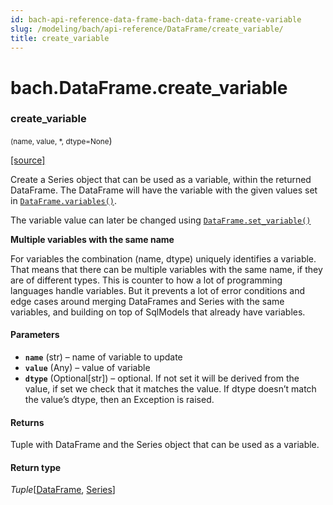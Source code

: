 ```yaml
---
id: bach-api-reference-data-frame-bach-data-frame-create-variable
slug: /modeling/bach/api-reference/DataFrame/create_variable/
title: create_variable
---
```


# bach.DataFrame.create_variable

<div className="method">

### <span className="name">create_variable</span>

<small className="parameter-list">(<span className="parameter" id="name">name</span>, <span className="parameter" id="value">value</span>, <span className="parameter" id="*">\*</span>, <span className="parameter" id="dtype">dtype=None</span></small>)


&#8203;<span className="view-source">[[source]](https://github.com/objectiv/objectiv-analytics/blob/main/bach/bach/dataframe.py)</span>

<div className="content">

Create a Series object that can be used as a variable, within the returned DataFrame. The
DataFrame will have the variable with the given values set in [`DataFrame.variables()`](/modeling/bach/api-reference/DataFrame/bach.DataFrame.variables.mdx).

The variable value can later be changed using [`DataFrame.set_variable()`](/modeling/bach/api-reference/DataFrame/bach.DataFrame.set_variable.mdx)

**Multiple variables with the same name**

For variables the combination (name, dtype) uniquely identifies a variable. That means that there
can be multiple variables with the same name, if they are of different types. This is counter to
how a lot of programming languages handle variables. But it prevents a lot of error conditions and
edge cases around merging DataFrames and Series with the same variables, and building on top of
SqlModels that already have variables.


#### Parameters

* **`name`** (str) – name of variable to update
* **`value`** (Any) – value of variable
* **`dtype`** (Optional[str]) – optional. If not set it will be derived from the value, if set we check that it
matches the value. If dtype doesn’t match the value’s dtype, then an Exception is raised.



#### Returns

Tuple with DataFrame and the Series object that can be used as a variable.



#### Return type

*Tuple*[[DataFrame](/modeling/bach/api-reference/DataFrame/bach.DataFrame.mdx), [Series](/modeling/bach/api-reference/Series/bach.Series.mdx)]



</div>


</div>
